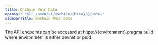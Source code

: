 ```yaml
---
title: Onchain Pair Data
openapi: "GET /node/v1/onchain/{base}/{quote}"
sidebarTitle: Onchain Pair Data
---
```


<Note>
The API endpoints can be accessed at https://{environment}.pragma.build where environment is either devnet or prod.
</Note> 